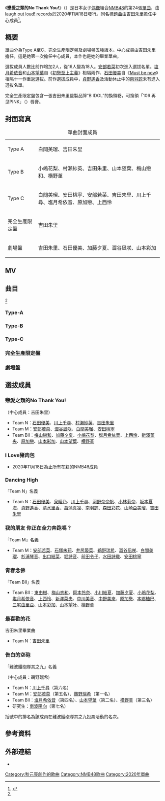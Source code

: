 {{Refimprove|time=2020-10-10T05:24:19+00:00}}
{{Infobox Single
| Name = 戀愛之類的No Thank You!<br />{{lang|ja|恋なんかNo Thank You!}}
| Artist = [[NMB48|NMB48]]
| Album = 
| A-side = 
| B-side = I Love豬肉包（{{lang|ja|アイラブ豚まん}}）<br /> Dancing High（{{lang|ja|ダンシングハイ}}；Type-A）<br />我的朋友 你正在全力奔跑嗎？（{{lang|ja|我が友よ 全力で走っているか?}}；Type-B）<br /> 青春念佛（{{lang|ja|青春念仏}}；Type-C）<br /> 最喜歡的花（{{lang|ja|一番好きな花}}；完全生產限定盤）<br />告白的空砲（{{lang|ja|告白の空砲}}；劇場盤）
| Released = 2020年11月18日
| Format = [[單曲|單曲]]
| Recorded = 
| Genre = [[J-POP|J-POP]]
| Length = 
| Label = [[YOSHIMOTO_R_and_C|laugh out loud! records]]
| Writer = [[秋元康|秋元康]]（作詞）
| Producer = 秋元康
| Certification =
| Chart position =
| Last single = 《[[因為因為因為|因為因為因為]]》<br />（2020年）
| This single = 《'''戀愛之類的No Thank You!'''》<br />（2020年）
| Next single = 《[[垂柳_(單曲)|垂柳]]》<br />（2021年）
| Misc = 
}}
《'''戀愛之類的No Thank You!'''》（{{jpn|j=恋なんかNo Thank You!|hg=こいなんかノー サン キュー!|rm=koi nanka nō san kyū!}}）是日本女子[[日本偶像|偶像]]組合[[NMB48|NMB48]]的第24張[[單曲|單曲]]，由[[YOSHIMOTO_R_and_C|laugh out loud! records]]於2020年11月18日發行。同名[[A面與B面|標題曲]]由[[吉田朱里|吉田朱里]]擔任中心成員<ref name="24thsingle">{{Cite web|url=http://spn2.nmb48.com/news/index.php?id=3|language=ja|script-title=ja:【発売決定】NMB48 24thシングル「恋なんかNo thank you!」2020年11月18日(水)発売決定！|work=NMB48公式サイト ニュース|date=2020-10-09|accessdate=2020-10-09|archive-date=2021-02-15|archive-url=https://web.archive.org/web/20210215094801/https://spn2.nmb48.com/news/index.php?id=3|dead-url=no}}</ref>。

== 概要 ==
單曲分為Type A至C、完全生產限定盤及劇場盤五種版本。中心成員由[[吉田朱里|吉田朱里]]擔任，這是她第一次擔任中心成員，本作也是她的畢業單曲。

選拔成員人數比前作增加2人，從16人變為18人。[[安部若菜|安部若菜]]初次進入選拔名單。[[塩月希依音|塩月希依音]]和[[山本望葉|山本望葉]]自《[[初戀至上主義|初戀至上主義]]》相隔兩作、[[石田優美|石田優美]]自《[[Must_be_now|Must be now]]》相隔十一作重返選拔。前作選拔成員中，[[貞野遙香|貞野遙香]]及活動休止中的[[南羽諒|南羽諒]]未有進入選拔名單。

完全生產限定盤包含一張吉田朱里監製品牌“B IDOL”的換領卷，可換領「106 再见PINK」（{{lang|ja|106 さよならPINK}}）唇膏。

== 封面寫真 ==
{| class="wikitable" style="line-height:1.2em; font-size:small"
|+ 單曲封面成員
|-
| Type A ||白間美瑠、吉田朱里
|-
| Type B ||小嶋花梨、村瀨紗英、吉田朱里、山本望葉、梅山戀和、横野堇
|-
| Type C ||白間美瑠、安田桃寧、安部若菜、吉田朱里、川上千尋、塩月希依音、原加戀、上西怜
|-
| 完全生產限定盤||吉田朱里
|-
| 劇場盤 ||吉田朱里、石田優美、加藤夕夏、澀谷凪咲、山本彩加
|}

== MV ==

== 曲目 ==
<ref name="24thsingle"/>
=== Type-A ===
{{tracklist
| headline = CD

| title1 = 戀愛之類的No Thank You!
| note1 = 
| lyrics1 = [[秋元康|秋元康]]
| music1 = [[杉山勝彥|杉山勝彥]]
| arranger1 = {{link-ja|野中「MASA」雄一|野中“まさ”雄一}}
| length1 = 

| title2 = I Love豬肉包
| note2 = 
| lyrics2 = 秋元康
| music2 = 泉田大志
| arranger2 = 泉田大志
| length2= 

| title3 = Dancing High
| note3 = Team N
| lyrics3 = 秋元康
| music3 = 
| arranger3 = 
| length3 = 

| title4 = 戀愛之類的No Thank You! (off vocal ver.)
| note4 = 
| lyrics4 = 
| music4 = 杉山勝彥
| arranger4 = 野中「MASA」雄一
| length4 = 

| title5 = I Love豬肉包 (off vocal ver.)
| note5 = 
| lyrics5 = 
| music5 = 泉田大志
| arranger5 = 泉田大志
| length5 = 

| title6 = Dancing High (off vocal ver.)
| note6 = 
| lyrics6 = 
| music6 = 
| arranger6 = 
| length6 = 
}}

{{tracklist
| headline = DVD
| extra_column = 導演
| total_length = 
| title1 = 戀愛之類的No Thank You!（Music Video） 
| extra1 = {{link-ja|Smith|スミス (映像作家)}}
| title2 = 戀愛之類的No Thank You!（Music Video Dancing Version） 
| extra2 = Smith
| title3 = 戀愛之類的No Thank You!（Music Video Making）
| extra3 = Smith
}}

=== Type-B ===
{{tracklist
| headline = CD

| title1 = 戀愛之類的No Thank You!
| note1 = 
| lyrics1 = [[秋元康|秋元康]]
| music1 = [[杉山勝彥|杉山勝彥]]
| arranger1 = {{link-ja|野中「MASA」雄一|野中“まさ”雄一}}
| length1 = 

| title2 = I Love豬肉包
| note2 = 
| lyrics2 = 秋元康
| music2 = 泉田大志
| arranger2 = 泉田大志
| length2= 

| title3 = 我的朋友 你正在全力奔跑嗎？
| note3 = Team M
| lyrics3 = 秋元康
| music3 = 
| arranger3 = 
| length3 = 

| title4 = 戀愛之類的No Thank You! (off vocal ver.)
| note4 = 
| lyrics4 = 
| music4 = 杉山勝彥
| arranger4 = 野中「MASA」雄一
| length4 = 

| title5 = I Love豬肉包 (off vocal ver.)
| note5 = 
| lyrics5 = 
| music5 = 泉田大志
| arranger5 = 泉田大志
| length5 = 

| title6 = 我的朋友 你正在全力奔跑嗎？(off vocal ver.)
| note6 = 
| lyrics6 = 
| music6 = 
| arranger6 = 
| length6 = 
}}
{{tracklist
| headline = DVD
| extra_column = 導演
| total_length = 
| title1 = 戀愛之類的No Thank You!（Music Video） 
| extra1 = {{link-ja|Smith|スミス (映像作家)}}
| title2 = 戀愛之類的No Thank You!（Music Video Dancing Version） 
| extra2 = Smith
| title3 = 告白的空砲／難波鐵砲隊其之九（Music Video）
| extra3 = 藤田宏治
| title4 = 難波鐵砲隊其之九Digest影像
| extra4
}}

=== Type-C ===
{{tracklist
| headline = CD

| title1 = 戀愛之類的No Thank You!
| note1 = 
| lyrics1 = [[秋元康|秋元康]]
| music1 = [[杉山勝彥|杉山勝彥]]
| arranger1 = {{link-ja|野中「MASA」雄一|野中“まさ”雄一}}
| length1 = 

| title2 = I Love豬肉包
| note2 = 
| lyrics2 = 秋元康
| music2 = 泉田大志
| arranger2 = 泉田大志
| length2= 

| title3 = 青春念佛
| note3 = Team BII
| lyrics3 = 秋元康
| music3 = 
| arranger3 = 
| length3 = 

| title4 = 戀愛之類的No Thank You! (off vocal ver.)
| note4 = 
| lyrics4 = 
| music4 = 杉山勝彥
| arranger4 = 野中「MASA」雄一
| length4 = 

| title5 = I Love豬肉包 (off vocal ver.)
| note5 = 
| lyrics5 = 
| music5 = 泉田大志
| arranger5 = 泉田大志
| length5 = 

| title6 = 青春念佛 (off vocal ver.)
| note6 = 
| lyrics6 =
| music6 = 
| arranger6 = 
| length6 = 
}}
{{tracklist
| headline = DVD
| extra_column = 導演
| total_length = 
| title1 = 戀愛之類的No Thank You!（Music Video） 
| extra1 = {{link-ja|Smith|スミス (映像作家)}}
| title2 = 戀愛之類的No Thank You!（Music Video Dancing Version） 
| extra2 = Smith
| title3 = 特典影像「閒逛狼人殺 in 枚方公園」
| extra3 = 
}}

=== 完全生產限定盤 ===
{{tracklist
| headline = CD

| title1 = 戀愛之類的No Thank You!
| note1 = 
| lyrics1 = [[秋元康|秋元康]]
| music1 = [[杉山勝彥|杉山勝彥]]
| arranger1 = {{link-ja|野中「MASA」雄一|野中“まさ”雄一}}
| length1 = 

| title2 = I Love豬肉包
| note2 = 
| lyrics2 = 秋元康
| music2 = 泉田大志
| arranger2 = 泉田大志
| length2= 

| title3 = 最喜歡的花
| note3 = 吉田朱里
| lyrics3 = 秋元康
| music3 = 高木洋一郎、[[Johnny_Yim|Johnny Yim]]
| arranger3 = Johnny Yim
| length3 = 

| title4 = 戀愛之類的No Thank You! (off vocal ver.)
| note4 = 
| lyrics4 = 
| music4 = 杉山勝彥
| arranger4 = 野中「MASA」雄一
| length4 = 

| title5 = I Love豬肉包 (off vocal ver.)
| note5 = 
| lyrics5 = 
| music5 = 泉田大志
| arranger5 = 泉田大志
| length5 = 

| title6 = 最喜歡的花 (off vocal ver.)
| note6 = 
| lyrics6 = 
| music6 = 高木洋一郎、Johnny Yim
| arranger6 = Johnny Yim
| length6 = 
}}
{{tracklist
| headline = DVD
| extra_column = 導演
| total_length = 
| title1 = 戀愛之類的No Thank You!（Music Video） 
| extra1 = {{link-ja|Smith|スミス (映像作家)}}
| title2 = 戀愛之類的No Thank You!（Music Video Dancing Version） 
| extra2 = Smith
| title3 = 最喜歡的花（Music Video） 
| extra3 = 
| title4 = 最喜歡的花（Making）
| extra4 = 
}}

=== 劇場盤 ===
{{tracklist
| headline = CD

| title1 = 戀愛之類的No Thank You!
| note1 = 
| lyrics1 = [[秋元康|秋元康]]
| music1 = [[杉山勝彥|杉山勝彥]]
| arranger1 = {{link-ja|野中「MASA」雄一|野中“まさ”雄一}}
| length1 = 

| title2 = I Love豬肉包
| note2 = 
| lyrics2 = 秋元康
| music2 = 泉田大志
| arranger2 = 泉田大志
| length2= 

| title3 = 告白的空砲
| note3 = 難波鐵砲隊其之九
| lyrics3 = 秋元康
| music3 = 吉野貴雄
| arranger3 = {{link-ja|APAZZI}}
| length3 = 

| title4 = 戀愛之類的No Thank You! (off vocal ver.)
| note4 = 
| lyrics4 = 
| music4 = 杉山勝彥
| arranger4 = 野中「MASA」雄一
| length4 = 

| title5 = I Love豬肉包 (off vocal ver.)
| note5 = 
| lyrics5 = 
| music5 = 泉田大志
| arranger5 = 泉田大志
| length5 = 

| title6 = 告白的空砲 (off vocal ver.)
| note6 = 
| lyrics6 =
| music6 = 吉野貴雄
| arranger6 = APAZZI
| length6 = 
}}

==選拔成員==
===戀愛之類的No Thank You!===
（中心成員：吉田朱里）
* Team N：[[石田優美|石田優美]]、[[川上千尋（NMB48）|川上千尋]]、[[村瀨紗英|村瀨紗英]]、[[吉田朱里|吉田朱里]]
* Team M：[[安部若菜|安部若菜]]、[[澀谷凪咲|澀谷凪咲]]、[[白間美瑠|白間美瑠]]、[[安田桃寧|安田桃寧]]
* Team BII：[[梅山戀和|梅山戀和]]、[[加藤夕夏|加藤夕夏]]、[[小嶋花梨|小嶋花梨]]、[[塩月希依音|塩月希依音]]、[[上西怜|上西怜]]、[[新澤菜央|新澤菜央]]、[[原加戀|原加戀]]、[[山本彩加|山本彩加]]、[[山本望葉|山本望葉]]、[[横野堇|横野堇]]

===I Love豬肉包===
*2020年11月18日為止所有在籍的NMB48成員

===Dancing High===
;「Team N」名義
* Team N：[[石田優美|石田優美]]、[[泉綾乃|泉綾乃]]、[[川上千尋_(NMB48)|川上千尋]]、[[河野奈奈帆|河野奈奈帆]]、[[小林莉奈|小林莉奈]]、[[坂本夏海|坂本夏海]]、[[貞野遙香|貞野遙香]]、[[清水里香|清水里香]]、[[菖蒲真凜|菖蒲真凜]]、[[南羽諒|南羽諒]]、[[森田彩花|森田彩花]]、[[山崎亞美瑠|山崎亞美瑠]]、[[吉田朱里|吉田朱里]]

===我的朋友 你正在全力奔跑嗎？===
;「Team M」名義
* Team M：[[安部若菜|安部若菜]]、[[石塚朱莉|石塚朱莉]]、[[井尻晏菜|井尻晏菜]]、[[鵜野瑞希|鵜野瑞希]]、[[澀谷凪咲|澀谷凪咲]]、[[白間美瑠|白間美瑠]]、[[杉浦琴音|杉浦琴音]]、[[出口結菜|出口結菜]]、[[堀詩音|堀詩音]]、[[前田令子|前田令子]]、[[水田詩織|水田詩織]]、[[安田桃寧|安田桃寧]]

===青春念佛===
;「Team BII」名義
* Team BII：[[東由樹|東由樹]]、[[梅山恋和|梅山恋和]]、[[岡本怜奈|岡本怜奈]]、[[小川結夏|小川結夏]]、[[加藤夕夏|加藤夕夏]]、[[小嶋花梨|小嶋花梨]]、[[塩月希依音|塩月希依音]]、[[上西怜|上西怜]]、[[新澤菜央|新澤菜央]]、[[中川美音|中川美音]]、[[中野美來|中野美來]]、[[原加戀|原加戀]]、[[本鄉柚巴|本鄉柚巴]]、[[三宅由里亞|三宅由里亞]]、[[山本彩加|山本彩加]]、[[山本望叶|山本望叶]]、[[横野堇|横野堇]]

===最喜歡的花===
;吉田朱里畢業曲
* Team N：[[吉田朱里|吉田朱里]]

===告白的空砲===
;「難波鐵砲隊其之九」名義
（中心成員：鵜野瑞希)
* Team N：[[川上千尋（NMB48）|川上千尋]]（第六名）
* Team M：[[安部若菜|安部若菜]]（第五名）、[[鵜野瑞希|鵜野瑞希]]（第一名）
* Team BII：[[塩月希依音|塩月希依音]]（第四名）、[[山本望葉|山本望葉]]（第二名）、[[横野堇|横野堇]]（第三名）
* 研究生：[[南波陽向|南波陽向]]（第七名）
括號中的排名為該成員在難波鐵砲隊其之九投票活動的名次。

== 參考資料 ==
{{reflist}}

== 外部連結 ==
* {{YouTube|S2yNx6d858k|【MV】戀愛之類的No Thank You! / NMB48}}

{{NMB48}}

{{DEFAULTSORT:Koi Nanka No thank you!}}
{{Oricon單曲週榜冠軍 (2020年)|2020年11月30日}}
{{Oricon單曲合算週榜冠軍 (2020年)|2020年11月30日}}
[[Category:秋元康創作的歌曲|Category:秋元康創作的歌曲]]
[[Category:NMB48歌曲|Category:NMB48歌曲]]
[[Category:2020年單曲|Category:2020年單曲]]